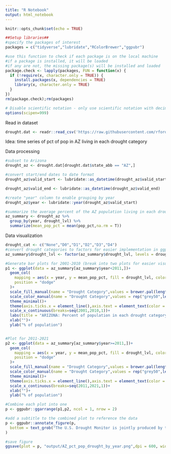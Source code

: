 ```yaml
---
title: "R Notebook"
output: html_notebook
---
```


```r
knitr::opts_chunk$set(echo = TRUE)

##Setup libraries##
#specify the packages of interest
packages = c("tidyverse","lubridate","RColorBrewer","ggpubr")

#use this function to check if each package is on the local machine
#if a package is installed, it will be loaded
#if any are not, the missing package(s) will be installed and loaded
package.check <- lapply(packages, FUN = function(x) {
  if (!require(x, character.only = TRUE)) {
    install.packages(x, dependencies = TRUE)
    library(x, character.only = TRUE)
  }
})
rm(package.check);rm(packages)

# Disable scientific notation - only use scientific notation with decimals places to 7 and more
options(scipen=999)

```

Read in dataset
```r

drought.dat <- readr::read_csv('https://raw.githubusercontent.com/rfordatascience/tidytuesday/master/data/2021/2021-07-20/drought.csv')

```


Idea: time series of pct of pop in AZ living in each drought category

Data processing
```r

#subset to Arizona
drought_az <- drought.dat[drought.dat$state_abb == "AZ",]

#convert start/end dates to date format
drought_az$valid_start <- lubridate::as_datetime(drought_az$valid_start)

drought_az$valid_end <- lubridate::as_datetime(drought_az$valid_end)

#create "year" column to enable grouping by year
drought_az$year <- lubridate::year(drought_az$valid_start)

#summarize the average percent of the AZ population living in each drought category by year
az_summary <- drought_az %>% 
  group_by(year, drought_lvl) %>% 
  summarize(mean_pop_pct = mean(pop_pct,na.rm = T))


```

Data visualization
```r

drought_cat <- c("None","D0","D1","D2","D3","D4")
#convert drought categories to factors for easier implementation in ggplot
az_summary$drought_lvl <- factor(az_summary$drought_lvl, levels = drought_cat)

#Generate bar plots for 2001-2010 (break into two plots for easier visualization)
p1 <- ggplot(data = az_summary[az_summary$year<2011,])+
  geom_col(
    mapping = aes(x = year, y = mean_pop_pct, fill = drought_lvl, color = drought_lvl),
    position = "dodge"
  )+
  scale_fill_manual(name = "Drought Category",values = brewer.pal(length(az_summary$drought_lvl),"YlOrRd"))+
  scale_color_manual(name = "Drought Category",values = rep("grey50",length(az_summary$drought_lvl)))+
  theme_minimal()+
  theme(axis.ticks.x = element_line(),axis.text = element_text(color = "black"))+
  scale_x_continuous(breaks=seq(2001,2010,1))+
  labs(title = "ARIZONA: Percent of population in each drought category by year", subtitle = "Data from the U.S. Drought Monitor - Figure produced for Tidy Tuesday 7-20-21") +
  xlab("")+
  ylab("% of population")


#Plot for 2011-2021
p2 <- ggplot(data = az_summary[az_summary$year>=2011,])+
  geom_col(
    mapping = aes(x = year, y = mean_pop_pct, fill = drought_lvl, color = drought_lvl),
    position = "dodge"
  )+
  scale_fill_manual(name = "Drought Category",values = brewer.pal(length(az_summary$drought_lvl),"YlOrRd"))+
  scale_color_manual(name = "Drought Category",values = rep("grey50",length(az_summary$drought_lvl)))+
  theme_minimal()+
  theme(axis.ticks.x = element_line(),axis.text = element_text(color = "black"))+
  scale_x_continuous(breaks=seq(2011,2021,1))+
  xlab("")+
  ylab("% of population")

#Combine each plot into one
p <- ggpubr::ggarrange(p1,p2, ncol = 1, nrow = 2)

#add a subtitle to the combined plot to reference the data
p <- ggpubr::annotate_figure(p,
  bottom = text_grob("The U.S. Drought Monitor is jointly produced by the National Drought Mitigation Center\nat the University of Nebraska-Lincoln,the United States Department of Agriculture,\nand the National Oceanic and Atmospheric Administration. Map courtesy of NDMC.", hjust = 1, x=1,face = "italic", size = 8)
)

#save figure
ggsave(plot = p, "output/AZ_pct_pop_drought_by_year.png",dpi = 600, width = 12, height = 8, units = "in",limitsize = F)
  
```

